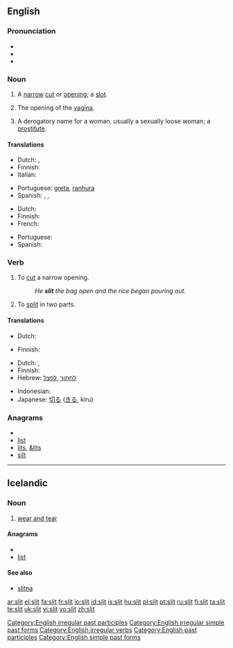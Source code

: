 ==English==
{{wikipedia}}

===Pronunciation===
* {{IPA|/'slɪt/}}
* {{audio|en-us-slit.ogg|Audio (US)}}
* {{rhymes|ɪt}}

===Noun===
{{en-noun}}

# A [[narrow]] [[cut]] or [[opening]]; a [[slot]].
# {{context|vulgar|slang}} The opening of the [[vagina]].
# {{context|vulgar|slang}} A derogatory name for a woman, usually a sexually loose woman; a [[prostitute]].

====Translations====
{{trans-top|narrow cut or opening; a slot}}
* Dutch: {{t+|nl|spleet|f}}, {{t|nl|gleuf|f}}
* Finnish: {{t-|fi|viilto}}
* Italian: {{t-|it|fessura|f}}
{{trans-mid}}
* Portuguese: [[greta]], [[ranhura]]
* Spanish: {{t-|es|ranura|f}}, {{t+|es|abertura|f}}, {{t|es|rendija|f}}
{{trans-bottom}}

{{trans-top|vulgar, slang: opening of the vagina}}
* Dutch: {{t+|nl|spleet|f}}
* Finnish: {{t+|fi|viiva}}
* French: {{t+|fr|fente|f}}
{{trans-mid}}
* Portuguese: {{t+|pt|racha}}
* Spanish: {{t+|es|raja}}
{{trans-bottom}}

===Verb===
{{en-verb|slits|slitting|slit|'''[[slit]]''' or '''[[slitten]]'''}}

# To [[cut]] a narrow opening.
#: ''He '''slit''' the bag open and the rice began pouring out.''
# To [[split]] in two parts.

====Translations====
{{trans-top|cut a narrow opening}}
* Dutch: {{t|nl|opensnijden}}
{{trans-mid}}
* Finnish: {{t-|fi|viiltää}}
{{trans-bottom}}

{{trans-top|split into two parts}}
* Dutch: {{t+|nl|splijten}}, {{t|nl|opensnijden}}
* Finnish: {{t-|fi|kahtia|alt=leikata kahtia}}
* Hebrew: [[לחתוך]] ,[[לפצל]]
{{trans-mid}}
* Indonesian: {{t-|id|iris|alt=mengiris|xs=Indonesian}}
* Japanese: [[切る]] ([[きる]], kiru)
{{trans-bottom}}

===Anagrams===
* {{alphagram|ilst}}
* [[list#English|list]]
* [[lits#English|lits]], [[&lits#English|&lits]]
* [[silt#English|silt]]

[[Category:English irregular past participles]]
[[Category:English irregular simple past forms]]
[[Category:English irregular verbs]]
[[Category:English past participles]]
[[Category:English simple past forms]]

----

== Icelandic ==

=== Noun ===
{{is-noun|n|slits|-}}
# [[wear and tear]]

==== Anagrams ====
* {{alphagram|ilst}}
* [[list#Icelandic|list]]

==== See also ====
* [[slitna]]

[[ar:slit]]
[[el:slit]]
[[fa:slit]]
[[fr:slit]]
[[io:slit]]
[[id:slit]]
[[is:slit]]
[[hu:slit]]
[[pl:slit]]
[[pt:slit]]
[[ru:slit]]
[[fi:slit]]
[[ta:slit]]
[[te:slit]]
[[uk:slit]]
[[vi:slit]]
[[vo:slit]]
[[zh:slit]]